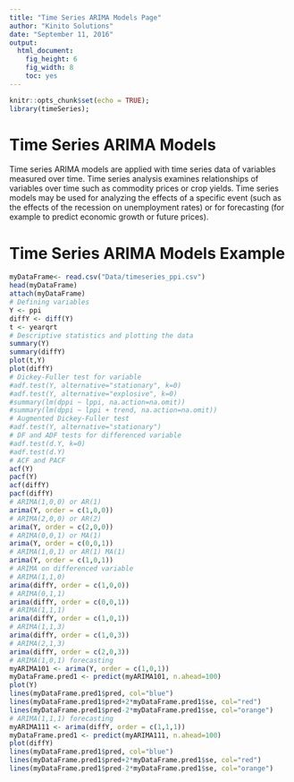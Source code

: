 ```yaml
---
title: "Time Series ARIMA Models Page"
author: "Kinito Solutions"
date: "September 11, 2016"
output: 
  html_document: 
    fig_height: 6
    fig_width: 8
    toc: yes
---
```


```r
knitr::opts_chunk$set(echo = TRUE);
library(timeSeries);
```

# Time Series ARIMA Models

Time series ARIMA models are applied with time series data of variables measured over time.  Time series analysis examines relationships of variables over time such as commodity prices or crop yields.  Time series models may be used for analyzing the effects of a specific event (such as the effects of the recession on unemployment rates) or for forecasting (for example to predict economic growth or future prices).

# Time Series ARIMA Models Example

```r
myDataFrame<- read.csv("Data/timeseries_ppi.csv")
head(myDataFrame)
attach(myDataFrame)
# Defining variables
Y <- ppi
diffY <- diff(Y)
t <- yearqrt
# Descriptive statistics and plotting the data
summary(Y)
summary(diffY)
plot(t,Y)
plot(diffY)
# Dickey-Fuller test for variable
#adf.test(Y, alternative="stationary", k=0)
#adf.test(Y, alternative="explosive", k=0)
#summary(lm(dppi ~ lppi, na.action=na.omit))
#summary(lm(dppi ~ lppi + trend, na.action=na.omit))
# Augmented Dickey-Fuller test
#adf.test(Y, alternative="stationary")
# DF and ADF tests for differenced variable
#adf.test(d.Y, k=0)
#adf.test(d.Y)
# ACF and PACF
acf(Y)
pacf(Y)
acf(diffY)
pacf(diffY)
# ARIMA(1,0,0) or AR(1)
arima(Y, order = c(1,0,0))
# ARIMA(2,0,0) or AR(2)
arima(Y, order = c(2,0,0))
# ARIMA(0,0,1) or MA(1)
arima(Y, order = c(0,0,1))
# ARIMA(1,0,1) or AR(1) MA(1)
arima(Y, order = c(1,0,1))
# ARIMA on differenced variable 
# ARIMA(1,1,0)
arima(diffY, order = c(1,0,0))
# ARIMA(0,1,1)
arima(diffY, order = c(0,0,1))
# ARIMA(1,1,1)
arima(diffY, order = c(1,0,1))
# ARIMA(1,1,3)
arima(diffY, order = c(1,0,3))
# ARIMA(2,1,3)
arima(diffY, order = c(2,0,3))
# ARIMA(1,0,1) forecasting
myARIMA101 <- arima(Y, order = c(1,0,1))
myDataFrame.pred1 <- predict(myARIMA101, n.ahead=100)
plot(Y)
lines(myDataFrame.pred1$pred, col="blue")
lines(myDataFrame.pred1$pred+2*myDataFrame.pred1$se, col="red")
lines(myDataFrame.pred1$pred-2*myDataFrame.pred1$se, col="orange")
# ARIMA(1,1,1) forecasting
myARIMA111 <- arima(diffY, order = c(1,1,1))
myDataFrame.pred1 <- predict(myARIMA111, n.ahead=100)
plot(diffY)
lines(myDataFrame.pred1$pred, col="blue")
lines(myDataFrame.pred1$pred+2*myDataFrame.pred1$se, col="red")
lines(myDataFrame.pred1$pred-2*myDataFrame.pred1$se, col="orange")
```
